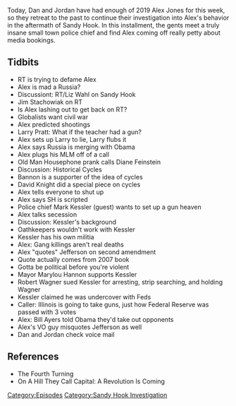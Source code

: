 {{DEFAULTSORT:
    #_EPISODE_0283:January 4-6, 2013
}}{{Episode
    | title             = January 4-6, 2013
    | caption           = Listen to this episode on [https://knowledgefight.libsyn.com/knowledge-fight-january-4-6-2013 Libsyn] [https://open.spotify.com/episode/10kRrvn3PdoYvvoYdTq8HF Spotify], Read the [[Transcript/283: January 4-6, 2013|Unofficial Transcript]]
    | episodeNumber     = 283
    | length            = 01:25:24
    | airDate           = April 12, 2019
    | coverageStartDate = January 4, 2013
    | coverageEndDate   = January 6, 2013
    | episodeType       = [[:Category:Sandy Hook Investigation|Sandy Hook Investigation]]
    | appearance        = [[Liz Wahl]], [[Jim Stachowiak]], [[Abby Martin]], [[Paul Craig Roberts]], [[Larry Pratt]], [[Old Man Housephone]], [[Dianne Feinstein]], [[William Strauss]], [[Neil Howe]], [[Steve Bannon]], [[David Knight]], [[Mark Kessler]], [[Thomas Jefferson]], [[Matt Carson]], [[Marylou Hannon]], [[Robert Wagner]], [[Bill Ayers]]
    | oocDrop           = You won't take our guns, Russia!
    | previousEpisode   = [[282: April 5, 2019]]
    | nextEpisode       = [[284: April 12, 2019]]
}}

{{Stub}}

Today, Dan and Jordan have had enough of 2019 Alex Jones for this week, so they retreat to the past to continue their investigation into Alex's behavior in the aftermath of Sandy Hook. In this installment, the gents meet a truly insane small town police chief and find Alex coming off really petty about media bookings.

==Tidbits==

*RT is trying to defame Alex
*Alex is mad a Russia?
*Discussiont: RT/Liz Wahl on Sandy Hook
*Jim Stachowiak on RT
*Is Alex lashing out to get back on RT?
*Globalists want civil war
*Alex predicted shootings
*Larry Pratt: What if the teacher had a gun?
*Alex sets up Larry to lie, Larry flubs it
*Alex says Russia is merging with Obama
*Alex plugs his MLM off of a call
*Old Man Housephone prank calls Diane Feinstein
*Discussion: Historical Cycles
*Bannon is a supporter of the idea of cycles
*David Knight did a special piece on cycles
*Alex tells everyone to shut up
*Alex says SH is scripted
*Police chief Mark Kessler (guest) wants to set up a gun heaven
*Alex talks secession
*Discussion: Kessler's background
*Oathkeepers wouldn't work with Kessler
*Kessler has his own militia
*Alex: Gang killings aren't real deaths
*Alex "quotes" Jefferson on second amendment
*Quote actually comes from 2007 book
*Gotta be political before you're violent
*Mayor Marylou Hannon supports Kessler
*Robert Wagner sued Kessler for arresting, strip searching, and holding Wagner
*Kessler claimed he was undercover with Feds
*Caller: Illinois is going to take guns, just how Federal Reserve was passed with 3 votes
*Alex: Bill Ayers told Obama they'd take out opponents
*Alex's VO guy misquotes Jefferson as well
*Dan and Jordan check voice mail

==References==

*The Fourth Turning
*On A Hill They Call Capital: A Revolution Is Coming

[[Category:Episodes]]
[[Category:Sandy Hook Investigation]]
